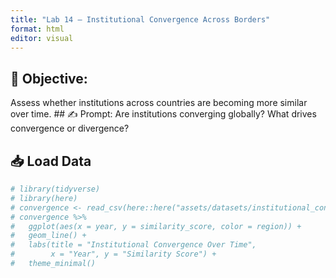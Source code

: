 ```yaml
---
title: "Lab 14 – Institutional Convergence Across Borders"
format: html
editor: visual
---
```


## 🧭 Objective: 
Assess whether institutions across countries are becoming more similar over time.
## ✍️ Prompt: 
Are institutions converging globally? What drives convergence or divergence?

## 📥 Load Data
```r
# library(tidyverse)
# library(here)
# convergence <- read_csv(here::here("assets/datasets/institutional_convergence.csv"))
# convergence %>%
#   ggplot(aes(x = year, y = similarity_score, color = region)) +
#   geom_line() +
#   labs(title = "Institutional Convergence Over Time",
#        x = "Year", y = "Similarity Score") +
#   theme_minimal()
```


